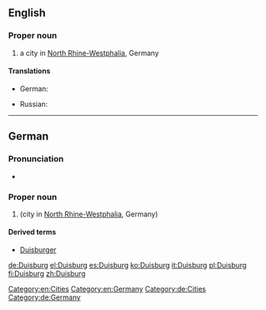 ==English==
{{wikipedia}}

===Proper noun===
{{en-proper noun}}

# a city in [[North Rhine-Westphalia]], Germany

====Translations====
{{trans-top|a city in Germany}}
* German: {{t+|de|Duisburg|n}}
{{trans-mid}}
* Russian: {{t|ru|Дуйсбург|m|tr=Dújsburg|sc=Cyrl}}
{{trans-bottom}}

[[Category:en:Cities]]
[[Category:en:Germany]]

----

==German==
{{wikipedia|lang=de}}

===Pronunciation===
* {{audio|De-Duisburg.ogg|Audio|lang=de}}

===Proper noun===
{{de-proper noun|n}}

# {{l|en|Duisburg}} (city in [[North Rhine-Westphalia]], Germany)

====Derived terms====
* [[Duisburger]]

[[Category:de:Cities]]
[[Category:de:Germany]]

[[de:Duisburg]]
[[el:Duisburg]]
[[es:Duisburg]]
[[ko:Duisburg]]
[[it:Duisburg]]
[[pl:Duisburg]]
[[fi:Duisburg]]
[[zh:Duisburg]]